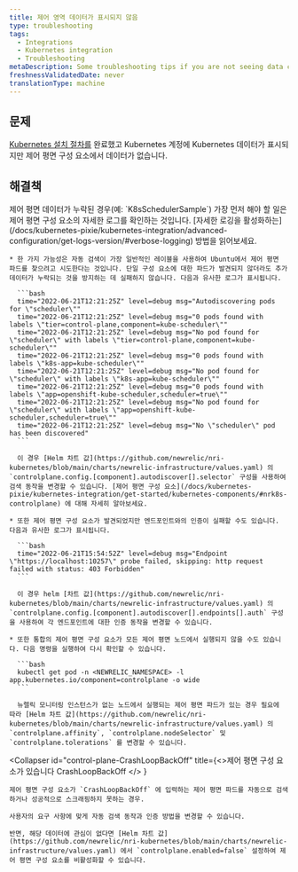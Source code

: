 ```yaml
---
title: 제어 영역 데이터가 표시되지 않음
type: troubleshooting
tags:
  - Integrations
  - Kubernetes integration
  - Troubleshooting
metaDescription: Some troubleshooting tips if you are not seeing data control plane data for your New Relic's Kubernetes integration.
freshnessValidatedDate: never
translationType: machine
---
```


## 문제

[Kubernetes 설치 절차를](/install/kubernetes/) 완료했고 Kubernetes 계정에 Kubernetes 데이터가 표시되지만 제어 평면 구성 요소에서 데이터가 없습니다.

## 해결책

<CollapserGroup>
  <Collapser id="control-plane-sample-missing" title="제어 평면 샘플이 없습니다">
    제어 평면 데이터가 누락된 경우(예: `K8sSchedulerSample`) 가장 먼저 해야 할 일은 제어 평면 구성 요소의 자세한 로그를 확인하는 것입니다. [자세한 로깅을 활성화하는](/docs/kubernetes-pixie/kubernetes-integration/advanced-configuration/get-logs-version/#verbose-logging) 방법을 읽어보세요.

    * 한 가지 가능성은 자동 검색이 가장 일반적인 레이블을 사용하여 Ubuntu에서 제어 평면 파드를 찾으려고 시도한다는 것입니다. 단일 구성 요소에 대한 파드가 발견되지 않더라도 추가 데이터가 누락되는 것을 방지하는 데 실패하지 않습니다. 다음과 유사한 로그가 표시됩니다.

      ```bash
      time="2022-06-21T12:21:25Z" level=debug msg="Autodiscovering pods for \"scheduler\""
      time="2022-06-21T12:21:25Z" level=debug msg="0 pods found with labels \"tier=control-plane,component=kube-scheduler\""
      time="2022-06-21T12:21:25Z" level=debug msg="No pod found for \"scheduler\" with labels \"tier=control-plane,component=kube-scheduler\""
      time="2022-06-21T12:21:25Z" level=debug msg="0 pods found with labels \"k8s-app=kube-scheduler\""
      time="2022-06-21T12:21:25Z" level=debug msg="No pod found for \"scheduler\" with labels \"k8s-app=kube-scheduler\""
      time="2022-06-21T12:21:25Z" level=debug msg="0 pods found with labels \"app=openshift-kube-scheduler,scheduler=true\""
      time="2022-06-21T12:21:25Z" level=debug msg="No pod found for \"scheduler\" with labels \"app=openshift-kube-scheduler,scheduler=true\""
      time="2022-06-21T12:21:25Z" level=debug msg="No \"scheduler\" pod has been discovered"
      ```

      이 경우 [Helm 차트 값](https://github.com/newrelic/nri-kubernetes/blob/main/charts/newrelic-infrastructure/values.yaml) 의 `controlplane.config.[component].autodiscover[].selector` 구성을 사용하여 검색 동작을 변경할 수 있습니다. [제어 평면 구성 요소](/docs/kubernetes-pixie/kubernetes-integration/get-started/kubernetes-components/#nrk8s-controlplane) 에 대해 자세히 알아보세요.

    * 또한 제어 평면 구성 요소가 발견되었지만 엔드포인트와의 인증이 실패할 수도 있습니다. 다음과 유사한 로그가 표시됩니다.

      ```bash
      time="2022-06-21T15:54:52Z" level=debug msg="Endpoint \"https://localhost:10257\" probe failed, skipping: http request failed with status: 403 Forbidden"
      ```

      이 경우 helm [차트 값](https://github.com/newrelic/nri-kubernetes/blob/main/charts/newrelic-infrastructure/values.yaml) 의 `controlplane.config.[component].autodiscover[].endpoints[].auth` 구성을 사용하여 각 엔드포인트에 대한 인증 동작을 변경할 수 있습니다.

    * 또한 통합의 제어 평면 구성 요소가 모든 제어 평면 노드에서 실행되지 않을 수도 있습니다. 다음 명령을 실행하여 다시 확인할 수 있습니다.

      ```bash
      kubectl get pod -n <NEWRELIC_NAMESPACE> -l app.kubernetes.io/component=controlplane -o wide
      ```

      뉴렐릭 모니터링 인스턴스가 없는 노드에서 실행되는 제어 평면 파드가 있는 경우 필요에 따라 [Helm 차트 값](https://github.com/newrelic/nri-kubernetes/blob/main/charts/newrelic-infrastructure/values.yaml) 의 `controlplane.affinity`, `controlplane.nodeSelector` 및 `controlplane.tolerations` 를 변경할 수 있습니다.
  </Collapser>

  <Collapser
    id="control-plane-CrashLoopBackOff"
    title={<>제어 평면 구성 요소가 있습니다 <InlineCode>
      CrashLoopBackOff
    </InlineCode></>
    }
  >
    제어 평면 구성 요소가 `CrashLoopBackOff` 에 입력하는 제어 평면 파드를 자동으로 검색하거나 성공적으로 스크래핑하지 못하는 경우.

    사용자의 요구 사항에 맞게 자동 검색 동작과 인증 방법을 변경할 수 있습니다.

    반면, 해당 데이터에 관심이 없다면 [Helm 차트 값](https://github.com/newrelic/nri-kubernetes/blob/main/charts/newrelic-infrastructure/values.yaml) 에서 `controlplane.enabled=false` 설정하여 제어 평면 구성 요소를 비활성화할 수 있습니다.
  </Collapser>
</CollapserGroup>